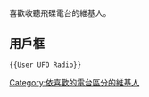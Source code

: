 喜歡收聽飛碟電台的維基人。

== 用戶框 ==
 <nowiki>{{User UFO Radio}}</nowiki>

[[Category:依喜歡的電台區分的維基人|Category:依喜歡的電台區分的維基人]]